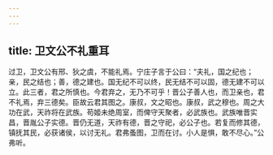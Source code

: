 ```yaml
---
---
---
```

title: 卫文公不礼重耳
---


过卫，卫文公有邢、狄之虞，不能礼焉。宁庄子言于公曰：“夫礼，国之纪也；亲，民之结也；善，德之建也。国无纪不可以终，民无结不可以固，德无建不可以立。此三者，君之所慎也。今君弃之，无乃不可乎！晋公子善人也，而卫亲也，君不礼焉，弃三德矣。臣故云君其图之。康叔，文之昭也。康叔，武之穆也。周之大功在武，天祚将在武族。苟姬未绝周室，而俾守天聚者，必武族也。武族唯晋实昌，晋胤公子实德。晋仍无道，天祚有德，晋之守祀，必公子也。若复而修其德，镇抚其民，必获诸侯，以讨无礼。君弗蚤图，卫而在讨。小人是惧，敢不尽心。”公弗听。


